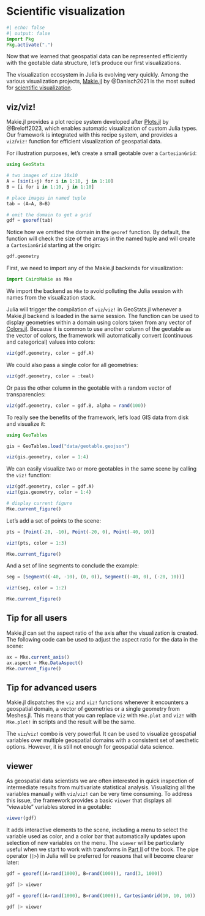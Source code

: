 # Scientific visualization

```julia
#| echo: false
#| output: false
import Pkg
Pkg.activate(".")
```

Now that we learned that geospatial data can be represented efficiently
with the geotable data structure, let's produce our first visualizations.

The visualization ecosystem in Julia is evolving very quickly. Among the various
visualization projects, [Makie.jl](https://github.com/MakieOrg/Makie.jl) by
@Danisch2021 is the most suited for
[scientific visualization](https://en.wikipedia.org/wiki/Scientific_visualization).

## viz/viz!

Makie.jl provides a plot recipe system developed after
[Plots.jl](https://github.com/JuliaPlots/Plots.jl) by @Breloff2023,
which enables automatic visualization of custom Julia types. Our
framework is integrated with this recipe system, and provides a
`viz`/`viz!` function for efficient visualization of geospatial data.

For illustration purposes, let's create a small geotable over a `CartesianGrid`:

```julia
using GeoStats

# two images of size 10x10
A = [sin(i+j) for i in 1:10, j in 1:10]
B = [i for i in 1:10, j in 1:10]

# place images in named tuple
tab = (A=A, B=B)

# omit the domain to get a grid
gdf = georef(tab)
```

Notice how we omitted the domain in the `georef` function. By default,
the function will check the size of the arrays in the named tuple and
will create a `CartesianGrid` starting at the origin:

```julia
gdf.geometry
```

First, we need to import any of the Makie.jl backends for visualization:

```julia
import CairoMakie as Mke
```

::: {.callout-note}

We import the backend as `Mke` to avoid polluting the Julia
session with names from the visualization stack.

:::

Julia will trigger the compilation of `viz`/`viz!` in GeoStats.jl
whenever a Makie.jl backend is loaded in the same session. The
function can be used to display geometries within a domain using
colors taken from any vector of
[Colors.jl](https://github.com/JuliaGraphics/Colors.jl).
Because it is common to use another column of the geotable as
the vector of colors, the framework will automatically convert
(continuous and categorical) values into colors:

```julia
viz(gdf.geometry, color = gdf.A)
```

We could also pass a single color for all geometries:

```julia
viz(gdf.geometry, color = :teal)
```

Or pass the other column in the geotable with a random vector of
transparencies:

```julia
viz(gdf.geometry, color = gdf.B, alpha = rand(100))
```

To really see the benefits of the framework, let's load GIS
data from disk and visualize it:

```julia
using GeoTables

gis = GeoTables.load("data/geotable.geojson")

viz(gis.geometry, color = 1:4)
```

We can easily visualize two or more geotables in the same scene
by calling the `viz!` function:

```julia
viz(gdf.geometry, color = gdf.A)
viz!(gis.geometry, color = 1:4)

# display current figure
Mke.current_figure()
```

Let's add a set of points to the scene:

```julia
pts = [Point(-20, -10), Point(-20, 0), Point(-40, 10)]

viz!(pts, color = 1:3)

Mke.current_figure()
```

And a set of line segments to conclude the example:

```julia
seg = [Segment((-40, -10), (0, 0)), Segment((-40, 0), (-20, 10))]

viz!(seg, color = 1:2)

Mke.current_figure()
```

::: {.callout-note}

## Tip for all users

Makie.jl can set the aspect ratio of the axis after
the visualization is created. The following code
can be used to adjust the aspect ratio for the
data in the scene:

```julia
ax = Mke.current_axis()
ax.aspect = Mke.DataAspect()
Mke.current_figure()
```

:::

::: {.callout-note}

## Tip for advanced users

Makie.jl dispatches the `viz` and `viz!` functions whenever it encounters
a geospatial domain, a vector of geometries or a single geometry from Meshes.jl.
This means that you can replace `viz` with `Mke.plot` and `viz!` with `Mke.plot!`
in scripts and the result will be the same.

:::

The `viz`/`viz!` combo is very powerful. It can be used to
visualize geospatial variables over multiple geospatial domains with
a consistent set of aesthetic options. However, it is still not enough
for geospatial data science.

## viewer

As geospatial data scientists we are often interested in quick inspection
of intermediate results from multivariate statistical analysis. Visualizing
all the variables manually with `viz`/`viz!` can be very time consuming.
To address this issue, the framework provides a basic `viewer` that displays
all "viewable" variables stored in a geotable:

```julia
viewer(gdf)
```

It adds interactive elements to the scene, including a menu to select the
variable used as color, and a color bar that automatically updates upon
selection of new variables on the menu. The `viewer` will be particularly
useful when we start to work with transforms in [Part II](4-feattrans.qmd)
of the book. The pipe operator (`|>`) in Julia will be preferred for reasons
that will become clearer later:

```julia
gdf = georef((A=rand(1000), B=rand(1000)), rand(3, 1000))

gdf |> viewer
```

```julia
gdf = georef((A=rand(1000), B=rand(1000)), CartesianGrid(10, 10, 10))

gdf |> viewer
```